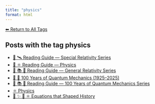 ```yaml
---
title: "physics"
format: html
---
```


[⬅ Return to All Tags](../tags.qmd)

## Posts with the tag **physics**

- [🧭 🛰️ Reading Guide — Special Relativity Series](/posts/physics/guide-special-relativity.html)
- [🧭 ⚛️ Reading Guide — Physics](/posts/physics/guide-physics.html)
- [🧭 📚 🌠 Reading Guide — General Relativity Series](/posts/physics/guide-general-relativity.html)
- [📘 🧬 100 Years of Quantum Mechanics (1925–2025)](/posts/physics/100-years-quantum-mechanics.html)
- [🧭 📚 🧬 Reading Guide — 100 Years of Quantum Mechanics Series](/posts/physics/guide-100-years-quantum-mechanics.html)
- [⚛️ Physics](/posts/physics/index.html)
- [📘 ✨ 🧮 ⚛️ Equations that Shaped History](/posts/mathematics/historical-equations.html)
